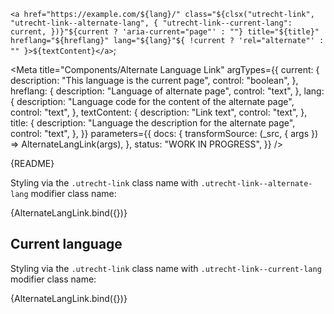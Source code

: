 <!--
@license EUPL-1.2
Copyright (c) 2021 Robbert Broersma
-->




  `<a href="https://example.com/${lang}/" class="${clsx("utrecht-link", "utrecht-link--alternate-lang", {
    "utrecht-link--current-lang": current,
  })}"${current ? 'aria-current="page"' : ""} title="${title}" hreflang="${hreflang}" lang="${lang}"${
    !current ? 'rel="alternate"' : ""
  }>${textContent}</a>`;

<Meta
  title="Components/Alternate Language Link"
  argTypes={{
    current: {
      description: "This language is the current page",
      control: "boolean",
    },
    hreflang: {
      description: "Language of alternate page",
      control: "text",
    },
    lang: {
      description: "Language code for the content of the alternate page",
      control: "text",
    },
    textContent: {
      description: "Link text",
      control: "text",
    },
    title: {
      description: "Language the description for the alternate page",
      control: "text",
    },
  }}
  parameters={{
    docs: {
      transformSource: (_src, { args }) => AlternateLangLink(args),
    },
    status: "WORK IN PROGRESS",
  }}
/>

<Description>{README}</Description>

Styling via the `.utrecht-link` class name with `.utrecht-link--alternate-lang` modifier class name:

<Canvas>
  <Story
    name="Alternate Language Link"
    args={{
      hreflang: "en",
      lang: "en",
      textContent: "EN",
      title: "This page in English",
    }}
  >
    {AlternateLangLink.bind({})}
  </Story>
</Canvas>

<ArgsTable story="Alternate Language Link" />

## Current language

Styling via the `.utrecht-link` class name with `.utrecht-link--current-lang` modifier class name:

<Canvas>
  <Story
    name="Current Language Link"
    args={{
      current: true,
      hreflang: "en",
      lang: "en",
      textContent: "EN",
      title: "This page in English",
    }}
  >
    {AlternateLangLink.bind({})}
  </Story>
</Canvas>
